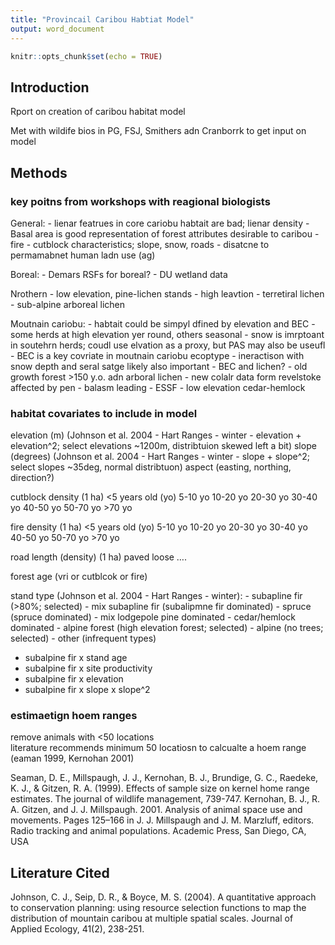 ```yaml
---
title: "Provincail Caribou Habtiat Model"
output: word_document
---
```


```r
knitr::opts_chunk$set(echo = TRUE)
```

## Introduction

Rport on creation of caribou habitat model

Met with wildife bios in PG, FSJ, Smithers adn Cranborrk to get input on model


## Methods

### key poitns from workshops with reagional biologists
General:
- lienar featrues in core cariobu habtait are bad; lienar density
- Basal area is good representation of forest attributes desirable to caribou
- fire
- cutblock characteristics; slope, snow, roads
- disatcne to permamabnet human ladn use (ag)

Boreal:
- Demars RSFs for boreal?
- DU wetland data

Nrothern
- low elevation, pine-lichen stands
- high leavtion
- terretiral lichen
- sub-alpine arboreal lichen


Moutnain cariobu:
- habtait could be simpyl dfined by elevation and BEC 
  - some herds at high elevation yer round, others seasonal
- snow is imrptoant in soutehrn herds; coudl use elvation as a proxy, but PAS may also be useufl 
- BEC is a key covriate in moutnain cariobu ecoptype
  - ineractison with snow depth and seral satge likely also important
  - BEC and lichen?
- old growth forest >150 y.o. adn arboral lichen
- new colalr data form revelstoke affected by pen
- balasm leading 
- ESSF
- low elevation cedar-hemlock



### habitat covariates to include in model
elevation (m) (Johnson et al. 2004 - Hart Ranges - winter - elevation + elevation^2; select elevations ~1200m, distribtuion skewed left a bit)
slope (degrees) (Johnson et al. 2004 - Hart Ranges - winter - slope + slope^2; select slopes ~35deg, normal distribtuon)
aspect (easting, northing, direction?)



cutblock density (1 ha) 
  <5 years old (yo)
  5-10 yo
  10-20 yo
  20-30 yo
  30-40 yo
  40-50 yo
  50-70 yo
  >70 yo
  
fire density (1 ha)
  <5 years old (yo)
  5-10 yo
  10-20 yo
  20-30 yo
  30-40 yo
  40-50 yo
  50-70 yo
  >70 yo

road length (density) (1 ha)
  paved
  loose
  ....
  
forest age (vri or cutblcok or fire)

stand type (Johnson et al. 2004 - Hart Ranges - winter):
- subapline fir (>80%; selected)
- mix subapline fir (subalipmne fir dominated)
- spruce (spruce dominated)
- mix lodgepole pine dominated
- cedar/hemlock dominated
- alpine forest (high elevation forest; selected)
- alpine (no trees; selected)
- other (infrequent types)

- subalpine fir x stand age
- subalpine fir x site productivity
- subalpine fir x elevation
- subalpine fir x slope x slope^2

### estimaetign hoem ranges
remove animals with <50 locations  
literature recommends minimum 50 locatiosn to calcualte a hoem range (eaman 1999, Kernohan 2001)

Seaman, D. E., Millspaugh, J. J., Kernohan, B. J., Brundige, G. C., Raedeke, K. J., & Gitzen, R. A. (1999). Effects of sample size on kernel home range estimates. The journal of wildlife management, 739-747.
Kernohan, B. J., R. A. Gitzen, and J. J. Millspaugh. 2001. Analysis of animal space use and movements. Pages 125–166 in J. J. Millspaugh and J. M. Marzluff, editors. Radio tracking and animal populations. Academic Press, San Diego, CA, USA




## Literature Cited
Johnson, C. J., Seip, D. R., & Boyce, M. S. (2004). A quantitative approach to conservation planning: using resource selection functions to map the distribution of mountain caribou at multiple spatial scales. Journal of Applied Ecology, 41(2), 238-251.
